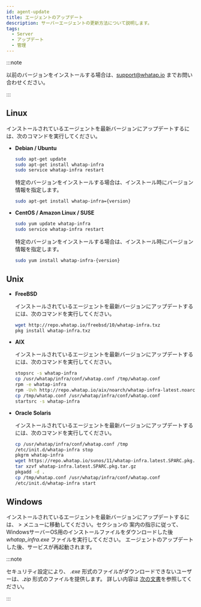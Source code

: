 ```yaml
---
id: agent-update
title: エージェントのアップデート
description: サーバーエージェントの更新方法について説明します。
tags:
  - Server
  - アップデート
  - 管理
---
```


:::note

以前のバージョンをインストールする場合は、support@whatap.io までお問い合わせください。

:::

## Linux

インストールされているエージェントを最新バージョンにアップデートするには、次のコマンドを実行してください。

- **Debian / Ubuntu**

  ```bash title=SH
  sudo apt-get update
  sudo apt-get install whatap-infra
  sudo service whatap-infra restart
  ```

  特定のバージョンをインストールする場合は、インストール時にバージョン情報を指定します。

  ```bash
  sudo apt-get install whatap-infra={version}
  ```

- **CentOS / Amazon Linux / SUSE**

  ```bash title=SH
  sudo yum update whatap-infra
  sudo service whatap-infra restart
  ```

  特定のバージョンをインストールする場合は、インストール時にバージョン情報を指定します。

  ```bash
  sudo yum install whatap-infra-{version}
  ```

## Unix

- **FreeBSD**

  インストールされているエージェントを最新バージョンにアップデートするには、次のコマンドを実行してください。

  ```bash title=SH
  wget http://repo.whatap.io/freebsd/10/whatap-infra.txz
  pkg install whatap-infra.txz
  ```

- **AIX** 

  インストールされているエージェントを最新バージョンにアップデートするには、次のコマンドを実行してください。 

  ```bash
  stopsrc -s whatap-infra
  cp /usr/whatap/infra/conf/whatap.conf /tmp/whatap.conf
  rpm -e whatap-infra
  rpm -Uvh http://repo.whatap.io/aix/noarch/whatap-infra-latest.noarch.rpm
  cp /tmp/whatap.conf /usr/whatap/infra/conf/whatap.conf
  startsrc -s whatap-infra
  ```

- **Oracle Solaris** 

  インストールされているエージェントを最新バージョンにアップデートするには、次のコマンドを実行してください。 

  ```bash
  cp /usr/whatap/infra/conf/whatap.conf /tmp
  /etc/init.d/whatap-infra stop
  pkgrm whatap-infra
  wget https://repo.whatap.io/sunos/11/whatap-infra.latest.SPARC.pkg.tar.gz
  tar xzvf whatap-infra.latest.SPARC.pkg.tar.gz
  pkgadd -d .
  cp /tmp/whatap.conf /usr/whatap/infra/conf/whatap.conf
  /etc/init.d/whatap-infra start
  ```

## Windows

インストールされているエージェントを最新バージョンにアップデートするには、<Cmdname sid="side_management" className="uitext" /> > <Cmdname sid="side_agentInstall" className="uitext" />メニューに移動してください。<Cmdname sid="agent-setup-guide" className="uitext" />セクションの<Cmdname sid="server_installAgent_win_download" className="uitext" /> 案内の指示に従って、WindowsサーバーOS用のインストールファイルをダウンロードした後 *whatap_infra.exe* ファイルを実行してください。 エージェントのアップデートした後、サービスが再起動されます。

:::note

セキュリティ設定により、 _.exe_ 形式のファイルがダウンロードできないユーザーは、_.zip_ 形式のファイルを提供します。 詳しい内容は [次の文書](../server/server-os/server-windows)を参照してください。

:::
